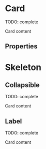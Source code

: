 


<Meta title="Composite components/Card" component={Card} />

# Card

TODO: complete

<Preview>
  <Story name="default" parameters={{ decorators: [withKnobs, withA11y] }}>
    <Card
      title={text("title", "Card Title")}
      primaryButton={{
        children: text("primaryButton.children", "Primary"),
        onClick: action("onClickPrimary"),
        disabled: boolean("primaryButton.disabled", false),
        spinner: boolean("primaryButton.spinner", false),
      }}
      secondaryButton={{
        children: text("secondaryButton.children", "Secondary"),
        onClick: action("onClickSecondary"),
        disabled: boolean("secondaryButton.disabled", false),
        spinner: boolean("secondaryButton.spinner", false),
      }}
      headerLabel={{
        id: "header-label-id",
        label: "Header label",
        appearance: "warning",
        icon: CreditCardIcon,
      }}
    >
      <Text>Card content</Text>
    </Card>
  </Story>
</Preview>

## Properties

<Props of={Card.type} />

# Skeleton

<Preview>
  <Story name="skeleton" parameters={{ decorators: [withKnobs, withA11y] }}>
    <Card
      title={text("title", "Card Title")}
      primaryButton="skeleton"
      secondaryButton="skeleton"
      headerLabel="skeleton"
    >
      <Text.Skeleton />
    </Card>
  </Story>
</Preview>

## Collapsible

TODO: complete

<Preview>
  <Story name="collapsible" parameters={{ decorators: [withKnobs, withA11y] }}>
    <Card
      title="Card Title"
      primaryButton={{
        children: "Primary",
        onClick: action("onClickPrimary"),
      }}
      secondaryButton={{
        children: "Secondary",
        onClick: action("onClickSecondary"),
      }}
      isCollapsible
    >
      <Text>Card content</Text>
    </Card>
  </Story>
</Preview>

## Label

TODO: complete

<Preview>
  <Story name="icon" parameters={{ decorators: [withKnobs, withA11y] }}>
    <Card
      title="Card Title"
      primaryButton={{
        children: "Primary",
        onClick: action("onClickPrimary"),
      }}
      secondaryButton={{
        children: "Secondary",
        onClick: action("onClickSecondary"),
      }}
      headerIcon={PrinterIcon}
      onClickHeaderIcon={action("onClickHeaderIcon")}
    >
      <Text>Card content</Text>
    </Card>
  </Story>
</Preview>
